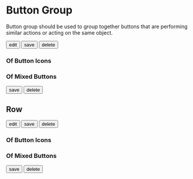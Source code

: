 


<Meta title="Button Group" component={ButtonGroup} />

# Button Group

Button group should be used to group together buttons that are performing similar actions or acting on the same object.

<Preview withToolbar>
  <Story name="group of buttons" parameters={{ decorators: [withKnobs] }}>
    <ButtonGroup>
      <Button isOutline>edit</Button>
      <Button isOutline>save</Button>
      <Button isOutline>delete</Button>
    </ButtonGroup>
  </Story>
</Preview>

### Of Button Icons

<Preview withToolbar>
  <Story name="group of button icons" parameters={{ decorators: [withKnobs] }}>
    <ButtonGroup>
      <ButtonIcon size="medium" isOutline>
        <IconDownload />
      </ButtonIcon>
      <ButtonIcon size="medium" isOutline>
        <IconExport />
      </ButtonIcon>
      <ButtonIcon size="medium" isOutline>
        <IconLink />
      </ButtonIcon>
    </ButtonGroup>
  </Story>
</Preview>

### Of Mixed Buttons

<Preview withToolbar>
  <Story name="group of mixed buttons" parameters={{ decorators: [withKnobs] }}>
    <ButtonGroup>
      <Button isOutline>save</Button>
      <ButtonIcon size="medium" isOutline>
        <IconDownload />
      </ButtonIcon>
      <Button isOutline>delete</Button>
      <ButtonIcon size="medium" isOutline>
        <IconExport />
      </ButtonIcon>
    </ButtonGroup>
  </Story>
</Preview>

## Row

<Preview withToolbar>
  <Story name="row of buttons" parameters={{ decorators: [withKnobs] }}>
    <ButtonGroupRow>
      <ButtonGroupItem>
        <Button isOutline>edit</Button>
      </ButtonGroupItem>
      <ButtonGroupItem>
        <Button isOutline>save</Button>
      </ButtonGroupItem>
      <ButtonGroupItem>
        <Button isTheme>delete</Button>
      </ButtonGroupItem>
    </ButtonGroupRow>
  </Story>
</Preview>

### Of Button Icons

<Preview withToolbar>
  <Story name="row of button icons" parameters={{ decorators: [withKnobs] }}>
    <ButtonGroupRow>
      <ButtonGroupItem>
        <ButtonIcon size="medium" isOutline>
          <IconDownload />
        </ButtonIcon>
      </ButtonGroupItem>
      <ButtonGroupItem>
        <ButtonIcon size="medium" isOutline>
          <IconExport />
        </ButtonIcon>
      </ButtonGroupItem>
      <ButtonGroupItem>
        <ButtonIcon size="medium" isOutline>
          <IconLink />
        </ButtonIcon>
      </ButtonGroupItem>
    </ButtonGroupRow>
  </Story>
</Preview>

### Of Mixed Buttons

<Preview withToolbar>
  <Story name="row of mixed buttons" parameters={{ decorators: [withKnobs] }}>
    <ButtonGroupRow>
    <ButtonGroupItem>
        <Button isOutline>save</Button>
      </ButtonGroupItem>
      <ButtonGroupItem>
        <ButtonIcon size="medium" isOutline>
          <IconDownload />
        </ButtonIcon>
      </ButtonGroupItem>
      <ButtonGroupItem>
        <Button isOutline>delete</Button>
      </ButtonGroupItem>
      <ButtonGroupItem>
        <ButtonIcon size="medium" isOutline>
          <IconExport />
        </ButtonIcon>
      </ButtonGroupItem>
    </ButtonGroupRow>
  </Story>
</Preview>
